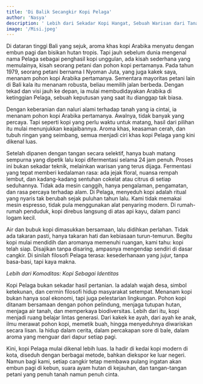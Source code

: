 ```yaml
---
title: 'Di Balik Secangkir Kopi Pelaga'
author: 'Nasya'
description: ' Lebih dari Sekadar Kopi Hangat, Sebuah Warisan dari Tanah Tinggi Bali'
image: '/Misi.jpeg'
---
```

Di dataran tinggi Bali yang sejuk, aroma khas kopi Arabika menyatu dengan embun pagi dan bisikan hutan tropis. Tapi jauh sebelum dunia mengenal nama Pelaga sebagai penghasil kopi unggulan, ada kisah sederhana yang memulainya, kisah seorang petani dan pohon kopi pertamanya. Pada tahun 1979, seorang petani bernama I Nyoman Juta, yang juga kakek saya, menanam pohon kopi Arabika pertamanya. Sementara mayoritas petani lain di Bali kala itu menanam robusta, beliau memilih jalan berbeda. Dengan tekad dan visi jauh ke depan, ia mulai membudidayakan Arabika di ketinggian Pelaga, sebuah keputusan yang saat itu dianggap tak biasa.

Dengan keberanian dan naluri alami terhadap tanah yang ia cintai, ia menanam pohon kopi Arabika pertamanya. Awalnya, tidak banyak yang percaya. Tapi seperti kopi yang perlu waktu untuk matang, hasil dari pilihan itu mulai menunjukkan keajaibannya. Aroma khas, keasaman cerah, dan tubuh ringan yang seimbang, semua menjadi ciri khas kopi Pelaga yang kini dikenal luas.

Setelah dipanen dengan tangan secara selektif, hanya buah matang sempurna yang dipetik lalu kopi difermentasi selama 24 jam penuh. Proses ini bukan sekadar teknik, melainkan warisan yang terus dijaga. Fermentasi yang tepat memberi kedalaman rasa: ada jejak floral, nuansa rempah lembut, dan kadang-kadang sentuhan cokelat atau citrus di setiap seduhannya. Tidak ada mesin canggih, hanya pengalaman, pengamatan, dan rasa percaya terhadap alam. Di Pelaga, menyeduh kopi adalah ritual yang nyaris tak berubah sejak puluhan tahun lalu. Kami tidak memakai mesin espresso, tidak pula menggunakan alat penyaring modern. Di rumah-rumah penduduk, kopi direbus langsung di atas api kayu, dalam panci logam kecil.

Air dan bubuk kopi dimasukkan bersamaan, lalu didihkan perlahan. Tidak ada takaran pasti, hanya takaran hati dan kebiasaan turun-temurun. Begitu kopi mulai mendidih dan aromanya memenuhi ruangan, kami tahu: kopi telah siap. Disajikan tanpa disaring, ampasnya mengendap sendiri di dasar cangkir. Di sinilah filosofi Pelaga terasa: kesederhanaan yang jujur, tanpa basa-basi, tapi kaya makna.

*Lebih dari Komoditas: Kopi Sebagai Identitas*

Kopi Pelaga bukan sekadar hasil pertanian. Ia adalah wajah desa, simbol ketekunan, dan cermin filosofi hidup masyarakat setempat. Menanam kopi bukan hanya soal ekonomi, tapi juga pelestarian lingkungan. Pohon kopi ditanam bersamaan dengan pohon pelindung, menjaga tutupan hutan, menjaga air tanah, dan memperkaya biodiversitas. Lebih dari itu, kopi menjadi ruang belajar lintas generasi. Dari kakek ke ayah, dari ayah ke anak, ilmu merawat pohon kopi, memetik buah, hingga menyeduhnya diwariskan secara lisan. Ia hidup dalam cerita, dalam percakapan sore di bale, dalam aroma yang menguar dari dapur setiap pagi.

Kini, kopi Pelaga mulai dikenal lebih luas. Ia hadir di kedai kopi modern di kota, diseduh dengan berbagai metode, bahkan diekspor ke luar negeri. Namun bagi kami, setiap cangkir tetap membawa pulang ingatan akan embun pagi di kebun, suara ayam hutan di kejauhan, dan tangan-tangan petani yang penuh tanah namun penuh cinta.
